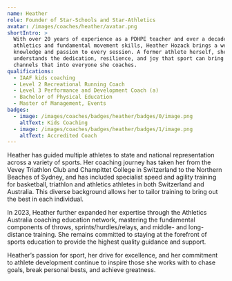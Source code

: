 ```yaml
---
name: Heather
role: Founder of Star-Schools and Star-Athletics
avatar: /images/coaches/heather/avatar.png
shortIntro: >
  With over 20 years of experience as a PDHPE teacher and over a decade coaching
  athletics and fundamental movement skills, Heather Hozack brings a wealth of
  knowledge and passion to every session. A former athlete herself, she
  understands the dedication, resilience, and joy that sport can bring — and
  channels that into everyone she coaches.
qualifications:
  - IAAF kids coaching
  - Level 2 Recreational Running Coach
  - Level 3 Performance and Development Coach (a)
  - Bachelor of Physical Education
  - Master of Management, Events
badges:
  - image: /images/coaches/badges/heather/badges/0/image.png
    altText: Kids Coaching
  - image: /images/coaches/badges/heather/badges/1/image.png
    altText: Accredited Coach
---
```


Heather has guided multiple athletes to state and national representation across a variety of sports. Her coaching journey has taken her from the Vevey Triathlon Club and Champittet College in Switzerland to the Northern Beaches of Sydney, and has included specialist speed and agility training for basketball, triathlon and athletics athletes in both Switzerland and Australia. This diverse background allows her to tailor training to bring out the best in each individual.

In 2023, Heather further expanded her expertise through the Athletics Australia coaching education network, mastering the fundamental components of throws, sprints/hurdles/relays, and middle- and long-distance training. She remains committed to staying at the forefront of sports education to provide the highest quality guidance and support.

Heather’s passion for sport, her drive for excellence, and her commitment to athlete development continue to inspire those she works with to chase goals, break personal bests, and achieve greatness.
